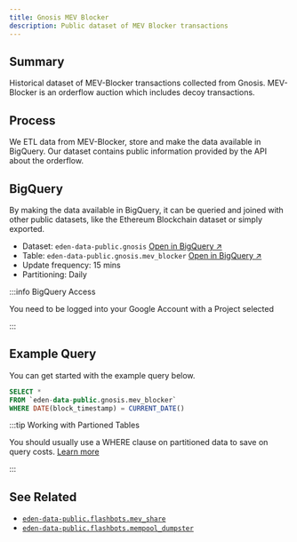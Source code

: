 ```yaml
---
title: Gnosis MEV Blocker
description: Public dataset of MEV Blocker transactions
---
```


## Summary

Historical dataset of MEV-Blocker transactions collected from Gnosis. MEV-Blocker is an orderflow auction which includes decoy transactions.

## Process

We ETL data from MEV-Blocker, store and make the data available in BigQuery. Our dataset contains public information provided by the API about the orderflow.

## BigQuery

By making the data available in BigQuery, it can be queried and joined with other public datasets, like the Ethereum Blockchain dataset or simply exported.
* Dataset: `eden-data-public.gnosis` [Open in BigQuery &nearr;](https://console.cloud.google.com/bigquery?p=eden-data-public&d=gnosis&page=dataset)
* Table: `eden-data-public.gnosis.mev_blocker` [Open in BigQuery &nearr;](https://console.cloud.google.com/bigquery?p=eden-data-public&d=gnosis&t=mev_blocker&page=table)
* Update frequency: 15 mins
* Partitioning: Daily

:::info BigQuery Access

You need to be logged into your Google Account with a Project selected

:::

## Example Query

You can get started with the example query below.

```sql
SELECT *
FROM `eden-data-public.gnosis.mev_blocker` 
WHERE DATE(block_timestamp) = CURRENT_DATE()
```

:::tip Working with Partioned Tables

You should usually use a WHERE clause on partitioned data to save on query costs. [Learn more](https://cloud.google.com/bigquery/docs/partitioned-tables)

:::

## See Related

* [`eden-data-public.flashbots.mev_share`](../flashbots/mev-share)
* [`eden-data-public.flashbots.mempool_dumpster`](../flashbots/mempool-dumpster)